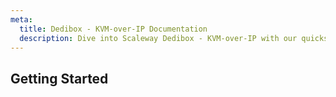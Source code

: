 ```yaml
---
meta:
  title: Dedibox - KVM-over-IP Documentation
  description: Dive into Scaleway Dedibox - KVM-over-IP with our quickstart guides, how-tos, tutorials and more.
---
```


<ProductHeader
   productName="Dedibox - KVM-over-IP"
   productLogo="dedibox"
   description="KVM-over-IP allows you to manage and monitor a server using a network connection to the hardware, even if it is powered off or unresponsive."
   url="/dedibox-kvm-over-ip/quickstart"
   label="KVM-over-IP Quickstart"
/>

## Getting Started

<Grid>
    <SummaryCard
        title="Quickstart"
        icon="rocket"
        description="Learn how to create and connect to a Dedibox dedicated server using KVM-over-IP."
        label="View Quickstart"
        url="/dedibox-kvm-over-ip/quickstart/"
    />
    <SummaryCard
        title="Concepts"
        icon="information-circle-outline"
        description="Core concepts that give you a better understanding of KVM-over-IP."
        label="View Concepts"
        url="/dedibox-kvm-over-ip/concepts/"
    />
    <SummaryCard
        title="How-tos"
        icon="help-circle-outline"
        description="Check our guides helping you to access your Dedibox dedicated server using KVM-over-IP."
        label="View How-tos"
        url="/dedibox-kvm-over-ip/how-to/"
    />
</Grid>
